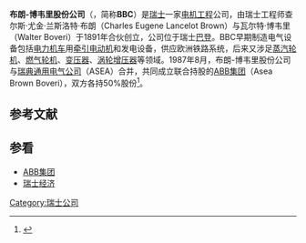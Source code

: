 {{Infobox company
| name                = 布朗-博韦里股份公司
| name_en             = Brown, Boveri & Cie
| logo                = 
| caption             = 
| type                = 
| traded_as           = 
| original_text       = 
| fate                = 
| predecessor         = 
| successor           = 
| foundation          = 1891年
| founder             = 
| defunct             = 
| location            = {{SWI}}
| locations           = 
| area_served         = 
| key_people          = 
| industry            = 电力工程、设备
| products            = 
| services            = 
| revenue             = 
| operating_income    = 
| net_income          = 
| aum                 = <!-- Only used with financial services companies -->
| assets              = 
| equity              = 
| owner               = 
| num_employees       = 
| parent              = 
| divisions           = 
| subsid              = 
| homepage            = 
| slogan              = 
| capital             = 
| market_value        = 
| P/E ratio           = 
| earnings per share  = 
| Net asset value     = 
| accounting_period   = 
| major_shareholder   = 
| footnotes           = 
}}
'''布朗-博韦里股份公司'''（{{lang-en|Brown, Boveri & Cie}}，简称'''BBC'''）是[[瑞士|瑞士]]一家[[电机工程学|电机工程]]公司，由瑞士工程师查尔斯·尤金·兰斯洛特·布朗（Charles Eugene Lancelot Brown）与瓦尔特·博韦里（Walter Boveri）于1891年合伙创立，公司位于瑞士[[巴登_(瑞士)|巴登]]。BBC早期制造电气设备包括[[电力机车|电力机车]]用[[牵引电动机|牵引电动机]]和发电设备，供应欧洲铁路系统，后来又涉足[[蒸汽轮机|蒸汽轮机]]、[[燃气轮机|燃气轮机]]、[[变压器|变压器]]、[[涡轮增压器|涡轮增压器]]等领域。1987年8月，布朗-博韦里股份公司与[[瑞典通用电气公司|瑞典通用电气公司]]（ASEA）合并，共同成立联合持股的[[ABB集团|ABB集团]]（Asea Brown Boveri），双方各持50%股份<ref>{{cite journal | author = 慕云五  | title = ABB的历史 | journal = 《财经界·管理学家》 | pages =  | publisher = 《财经界·管理学家》杂志社 | location = 北京 | issn = 1009-2781 |date=2007年6月}}</ref>。

==参考文献==
{{reflist}}

==参看==
*[[ABB集团|ABB集团]]
*[[瑞士经济|瑞士经济]]

[[Category:瑞士公司|Category:瑞士公司]]